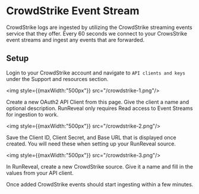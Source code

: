 # CrowdStrike Event Stream

CrowdStrike logs are ingested by utilizing the CrowdStrike streaming events service that they offer. Every 60 seconds we connect to your CrowsStrike event streams and ingest any events that are forwarded.

## Setup

Login to your CrowdStrike account and navigate to `API clients and keys` under the Support and resources section.

<img style={{maxWidth:"500px"}} src="/crowdstrike-1.png"/>

Create a new OAuth2 API Client from this page. Give the client a name and optional description. RunReveal only requires Read access to Event Streams for ingestion to work.

<img style={{maxWidth:"500px"}} src="/crowdstrike-2.png"/>

Save the Client ID, Client Secret, and Base URL that is displayed once created. You will need these when setting up your RunReveal source.

<img style={{maxWidth:"500px"}} src="/crowdstrike-3.png"/>

In RunReveal, create a new CrowdStrike source. Give it a name and fill in the values from your API client.

Once added CrowdStrike events should start ingesting within a few minutes.